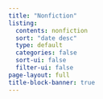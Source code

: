 ```yaml
---
title: "Nonfiction"
listing:
  contents: nonfiction
  sort: "date desc"
  type: default
  categories: false
  sort-ui: false
  filter-ui: false
page-layout: full
title-block-banner: true
---
```



